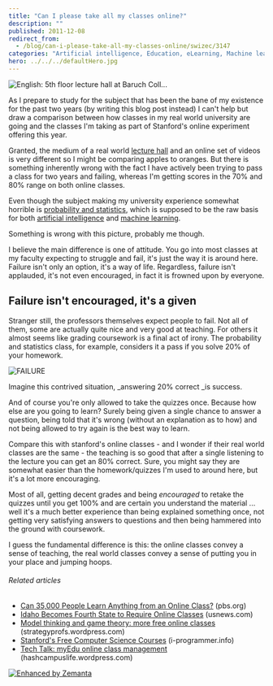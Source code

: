 ```yaml
---
title: "Can I please take all my classes online?"
description: ""
published: 2011-12-08
redirect_from:
  - /blog/can-i-please-take-all-my-classes-online/swizec/3147
categories: "Artificial intelligence, Education, eLearning, Machine learning, Math, Stanford University, Uncategorized"
hero: ../../../defaultHero.jpg
---
```


![English: 5th floor lecture hall at Baruch Coll...](https://swizec.com/wp-content/uploads/2011/12/300px-5th_Floor_Lecture_Hall3.jpg "English: 5th floor lecture hall at Baruch Coll...")

As I prepare to study for the subject that has been the bane of my existence for the past two years (by writing this blog post instead) I can't help but draw a comparison between how classes in my real world university are going and the classes I'm taking as part of Stanford's online experiment offering this year.

Granted, the medium of a real world [lecture hall](http://en.wikipedia.org/wiki/Lecture_hall "Lecture hall") and an online set of videos is very different so I might be comparing apples to oranges. But there is something inherently wrong with the fact I have actively been trying to pass a class for two years and failing, whereas I'm getting scores in the 70% and 80% range on both online classes.

Even though the subject making my university experience somewhat horrible is [probability and statistics](http://en.wikipedia.org/wiki/Probability_and_statistics "Probability and statistics"), which is supposed to be the raw basis for both [artificial intelligence](http://en.wikipedia.org/wiki/Artificial_intelligence "Artificial intelligence") and [machine learning](http://en.wikipedia.org/wiki/Machine_learning "Machine learning").

Something is wrong with this picture, probably me though.

I believe the main difference is one of attitude. You go into most classes at my faculty expecting to struggle and fail, it's just the way it is around here. Failure isn't only an option, it's a way of life. Regardless, failure isn't applauded, it's not even encouraged, in fact it is frowned upon by everyone.

## Failure isn't encouraged, it's a given

Stranger still, the professors themselves expect people to fail. Not all of them, some are actually quite nice and very good at teaching. For others it almost seems like grading coursework is a final act of irony. The probability and statistics class, for example, considers it a pass if you solve 20% of your homework.

![FAILURE](https://swizec.com/wp-content/uploads/2011/12/411755916_76a0807797_m1.jpg "FAILURE")

Imagine this contrived situation, \_answering 20% correct \_is success.

And of course you're only allowed to take the quizzes once. Because how else are you going to learn? Surely being given a single chance to answer a question, being told that it's wrong (without an explanation as to how) and not being allowed to try again is the best way to learn.

Compare this with stanford's online classes - and I wonder if their real world classes are the same - the teaching is so good that after a single listening to the lecture you can get an 80% correct. Sure, you might say they are somewhat easier than the homework/quizzes I'm used to around here, but it's a lot more encouraging.

Most of all, getting decent grades and being _encouraged_ to retake the quizzes until you get 100% and are certain you understand the material ... well it's a much better experience than being explained something once, not getting very satisfying answers to questions and then being hammered into the ground with coursework.

I guess the fundamental difference is this: the online classes convey a sense of teaching, the real world classes convey a sense of putting you in your place and jumping hoops.

###### Related articles

- [Can 35,000 People Learn Anything from an Online Class?](http://www.pbs.org/mediashift/2011/12/can-35000-people-learn-anything-from-an-online-class339.html) (pbs.org)
- [Idaho Becomes Fourth State to Require Online Classes](http://r.zemanta.com/?u=http%3A//www.usnews.com/education/blogs/high-school-notes/2011/11/14/idaho-becomes-fourth-state-to-require-online-classes%3Fs_cid%3Drss%3Ahigh-school-notes%3Aidaho-becomes-fourth-state-to-require-online-classes&a=62408570&rid=61d3b5e3-d63b-477b-90f4-b25053c55190&e=fc335af921ace5855315cd443776ac64) (usnews.com)
- [Model thinking and game theory: more free online classes](http://strategyprofs.wordpress.com/2011/11/30/model-thinking-and-game-theory-online-classe/) (strategyprofs.wordpress.com)
- [Stanford's Free Computer Science Courses](http://www.i-programmer.info/news/150-training-a-education/3361-stanfords-free-computer-science-courses.html) (i-programmer.info)
- [Tech Talk: myEdu online class management](http://hashcampuslife.wordpress.com/2011/12/04/tech-talk-myedu-online-class-management/) (hashcampuslife.wordpress.com)

[![Enhanced by Zemanta](https://img.zemanta.com/zemified_e.png?x-id=61d3b5e3-d63b-477b-90f4-b25053c55190)](http://www.zemanta.com/ "Enhanced by Zemanta")
